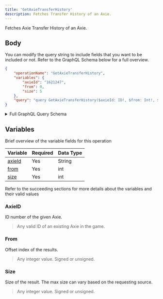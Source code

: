 ```yaml
---
title: 'GetAxieTransferHistory'
description: Fetches Transfer History of an Axie.
---
```


Fetches Axie Transfer History of an Axie.

## Body
You can modify the query string to include fields that you want to be included or not. Refer to the GraphQL Schema below for a full overview.
```json
{
    "operationName": "GetAxieTransferHistory",
    "variables": {
        "axieId": "1621247",
        "from": 0,
        "size": 5
    },
    "query": "query GetAxieTransferHistory($axieId: ID!, $from: Int!, $size: Int!) {\n  axie(axieId: $axieId) {\n    id\n    transferHistory(from: $from, size: $size) {\n      ...TransferRecords\n      __typename\n    }\n    ethereumTransferHistory(from: $from, size: $size) {\n      ...TransferRecords\n      __typename\n    }\n    __typename\n  }\n}\n\nfragment TransferRecords on TransferRecords {\n  total\n  results {\n    from\n    to\n    timestamp\n    txHash\n    withPrice\n    __typename\n  }\n  __typename\n}\n"
}
```
<details>
<summary>Full GraphQL Query Schema</summary>  
<p>
&nbsp;

```graphql
query GetAxieTransferHistory($axieId: ID!, $from: Int!, $size: Int!) {
  axie(axieId: $axieId) {
    id
    transferHistory(from: $from, size: $size) {
      ...TransferRecords
      __typename
    }
    ethereumTransferHistory(from: $from, size: $size) {
      ...TransferRecords
      __typename
    }
    __typename
  }
}

fragment TransferRecords on TransferRecords {
  total
  results {
    from
    to
    timestamp
    txHash
    withPrice
    __typename
  }
  __typename
}
```

</p>
</details>

## Variables
Brief overview of the variable fields for this operation

| Variable          | Required | Data Type |
| ----------------- | -------- | --------- |
| [axieId](#axieid) | Yes      | String    |
| [from](#from)     | Yes      | int       |
| [size](#size)     | Yes      | int       |

Refer to the succeeding sections for more details about the variables and their valid values

### AxieID
ID number of the given Axie.
> Any valid ID of an existing Axie in the game.

### From
Offset index of the results.
> Any integer value. Signed or unsigned.

### Size
Size of the result. The max size can vary based on the requesting source.
> Any integer value. Signed or unsigned.
